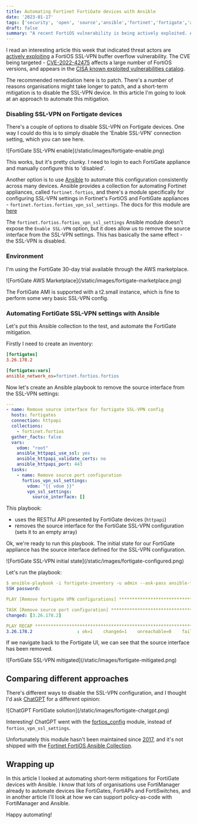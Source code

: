```yaml
---
title: Automating Fortinet FortiGate devices with Ansible
date: '2023-01-17'
tags: ['security', 'open', 'source','ansible','fortinet','fortigate','aws']
draft: false
summary: "A recent FortiOS vulnerability is being actively exploited. Ansible can be used to implement a mitigation."
---
```

I read an interesting article this week that indicated threat actors are [actively exploiting](https://therecord.media/fortinet-warns-of-hackers-targeting-governments-through-vpn-vulnerability/) a FortiOS SSL-VPN buffer overflow vulnerability. The CVE being targeted - [CVE-2022-42475](https://nvd.nist.gov/vuln/detail/CVE-2022-42475) affects a large number of FortiOS versions, and appears in the [CISA known exploited vulnerabilities catalog](https://www.cisa.gov/known-exploited-vulnerabilities-catalog).

The recommended remediation here is to patch. There's a number of reasons organisations might take longer to patch, and a short-term mitigation is to disable the SSL-VPN device. In this article I'm going to look at an approach to automate this mitigation.

### Disabling SSL-VPN on Fortigate devices

There's a couple of options to disable SSL-VPN on Fortigate devices. One way I could do this is to simply disable the 'Enable SSL-VPN' connection setting, which you can see here.

<Zoom>
![FortiGate SSL-VPN enable](/static/images/fortigate-enable.png)
</Zoom>

This works, but it's pretty clunky. I need to login to each FortiGate appliance and manually configure this to 'disabled'.

Another option is to use [Ansible](https://ansible.com) to automate this configuration consistently across many devices. Ansible provides a collection for automating Fortinet appliances, called `fortinet.fortios`, and there's a module specifically for configuring SSL-VPN settings in Fortinet's FortiOS and FortiGate appliances - `fortinet.fortios.fortios_vpn_ssl_settings`. The docs for this module are [here](https://docs.ansible.com/ansible/latest/collections/fortinet/fortios/fortios_vpn_ssl_settings_module.html)

The `fortinet.fortios.fortios_vpn_ssl_settings` Ansible module doesn't expose the `Enable SSL-VPN` option, but it does allow us to remove the source interface from the SSL-VPN settings. This has basically the same effect - the SSL-VPN is disabled.

### Environment

I'm using the FortiGate 30-day trial available through the AWS marketplace.

<Zoom>
![FortiGate AWS Marketplace](/static/images/fortigate-marketplace.png)
</Zoom>

The FortiGate AMI is supported with a t2.small instance, which is fine to perform some very basic SSL-VPN config.

### Automating FortiGate SSL-VPN settings with Ansible
Let's put this Ansible collection to the test, and automate the FortiGate mitigation.

Firstly I need to create an inventory:
```ini
[fortigates]
3.26.178.2

[fortigates:vars]
ansible_network_os=fortinet.fortios.fortios
```

Now let's create an Ansible playbook to remove the source interface from the SSL-VPN settings:
```yaml
---
- name: Remove source interface for fortigate SSL-VPN config
  hosts: fortigates
  connection: httpapi
  collections:
    - fortinet.fortios
  gather_facts: false
  vars:
    vdom: "root"
    ansible_httpapi_use_ssl: yes
    ansible_httpapi_validate_certs: no
    ansible_httpapi_port: 443
  tasks:
    - name: Remove source port configuration
      fortios_vpn_ssl_settings:
        vdom: "{{ vdom }}"
        vpn_ssl_settings:
          source_interface: []
```

This playbook:
- uses the RESTful API presented by FortiGate devices (`httpapi`)
- removes the source interface for the FortiGate SSL-VPN configuration (sets it to an empty array)

Ok, we're ready to run this playbook. The initial state for our FortiGate appliance has the source interface defined for the SSL-VPN configuration.

<Zoom>
![FortiGate SSL-VPN initial state](/static/images/fortigate-configured.png)
</Zoom>

Let's run the playbook:
```yaml
$ ansible-playbook -i fortigate-inventory -u admin --ask-pass ansible-fortigate.yml
SSH password:

PLAY [Remove fortigate VPN configurations] ***********************************************************************************************

TASK [Remove source port configuration] **************************************************************************************************
changed: [3.26.178.2]

PLAY RECAP *******************************************************************************************************************************
3.26.178.2                 : ok=1    changed=1    unreachable=0    failed=0    skipped=0    rescued=0    ignored=0
```
If we navigate back to the Fortigate UI, we can see that the source interface has been removed.

<Zoom>
![FortiGate SSL-VPN mitigated](/static/images/fortigate-mitigated.png)
</Zoom>

## Comparing different approaches

There's different ways to disable the SSL-VPN configuration, and I thought I'd ask [ChatGPT](https://chat.openai.com/chat) for a different opinion:

<Zoom>
![ChatGPT FortiGate solution](/static/images/fortigate-chatgpt.png)
</Zoom>

Interesting! ChatGPT went with the [fortios_config](https://docs.ansible.com/ansible/2.9/modules/fortios_config_module.html) module, instead of `fortios_vpn_ssl_settings`.

Unfortunately this module hasn't been maintained since [2017](https://github.com/bjolivot/ansible-module-fortios/blob/master/fortios_config.py), and it's not shipped with the [Fortinet FortiOS Ansible Collection](https://galaxy.ansible.com/fortinet/fortios). 

## Wrapping up

In this article I looked at automating short-term mitigations for FortiGate devices with Ansible. I know that lots of organisations use FortiManager already to automate devices like FortiGates, FortiAPs and FortiSwitches, and in another article I'll look at how we can support policy-as-code with FortiManager and Ansible.

Happy automating!
